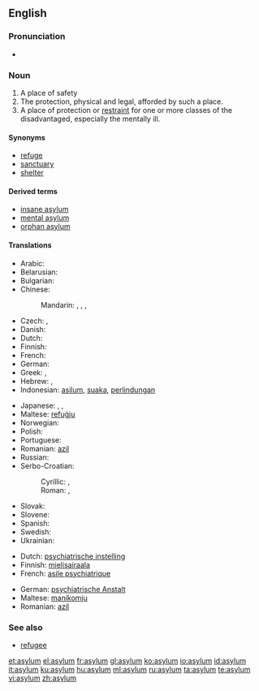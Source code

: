 ==English==

===Pronunciation===
* {{audio|en-us-asylum.ogg|Audio (US)}}

===Noun===
{{en-noun}}

# A place of safety
# The protection, physical and legal, afforded by such a place.
# A place of protection or [[restraint]] for one or more classes of the disadvantaged, especially the mentally ill.

====Synonyms====
* [[refuge]]
* [[sanctuary]]
* [[shelter]]

====Derived terms====
* [[insane asylum]]
* [[mental asylum]]
* [[orphan asylum]]

====Translations====
{{trans-top|place of safety}}
* Arabic: {{t|ar|لجوء|m|tr=lujuu'|sc=Arab}}
* Belarusian: {{t|be|прытулак|m|tr=prytúlak|sc=Cyrl}}
* Bulgarian: {{t|bg|убежище|n|tr=ubežište|sc=Cyrl}}
* Chinese:
*: Mandarin: {{t|zh|庇護|sc=Hani}},  {{t|zh|庇护|tr=bìhù|sc=Hani}},  {{t|zh|避難所|sc=Hani}},  {{t|zh|避难所|tr=bìnànsuǒ|sc=Hani}}
* Czech: {{t|cs|útočiště|n}},  {{t|cs|azyl|m}}
* Danish: {{t|da|asyl|n}}
* Dutch: {{t|nl|asiel|n}}
* Finnish: {{t|fi|turvapaikka}}
* French: {{t|fr|asile|m}}
* German: {{t|de|Asyl|m}}
* Greek: {{t|el|ἄσυλον|sc=Grek}},  {{t|el|άσυλο|sc=Grek}}
* Hebrew: {{he-translation|הקדש|hekdeish}},  {{t|he|מדיני|sc=Hebr}}
* Indonesian: [[asilum]], [[suaka]], [[lindung|perlindungan]]
{{trans-mid}}
* Japanese: {{t|ja|アジール|tr=ajīru|sc=Jpan}}, {{t|ja|避難所|tr=hinan-jo|sc=Jpan}}, {{t|ja|養護施設|tr=yōgo-sisetsu|sc=Jpan}}
* Maltese: [[refuġju]]
* Norwegian: {{t|no|asyl|c}}
* Polish: {{t|pl|azyl|m}}
* Portuguese: {{t|pt|asilo|m}}
* Romanian: [[azil]] {{n}}
* Russian: {{t|ru|убежище|n|tr=ubéžišče|sc=Cyrl}}
* Serbo-Croatian:
*: Cyrillic: {{t|sh|азил|m|sc=Cyrl}},  {{t|sh|уточиште|n|sc=Cyrl}}
*: Roman: {{t|sh|azil|m}},  {{t|sh|utočište|n}}
* Slovak: {{t|sk|azyl|m}}
* Slovene: {{t|sl|azil|m}}
* Spanish: {{t|es|asilo|m}}
* Swedish: {{t|sv|asyl|c}}
* Ukrainian: {{t|uk|притулок|m|tr=prytúlok|sc=Cyrl}}
{{trans-bottom}}

{{trans-top|Mental asylum}}
* Dutch: [[psychiatrische instelling]] {{f}}
* Finnish: [[mielisairaala]]
* French: [[asile psychiatrique]] {{m}}
{{trans-mid}}
* German: [[psychiatrische Anstalt]] {{f}}
* Maltese: [[manikomju]]
* Romanian: [[azil]] {{n}}
{{trans-bottom}}

===See also===

* [[refugee]]

[[et:asylum]]
[[el:asylum]]
[[fr:asylum]]
[[gl:asylum]]
[[ko:asylum]]
[[io:asylum]]
[[id:asylum]]
[[it:asylum]]
[[ku:asylum]]
[[hu:asylum]]
[[ml:asylum]]
[[ru:asylum]]
[[ta:asylum]]
[[te:asylum]]
[[vi:asylum]]
[[zh:asylum]]